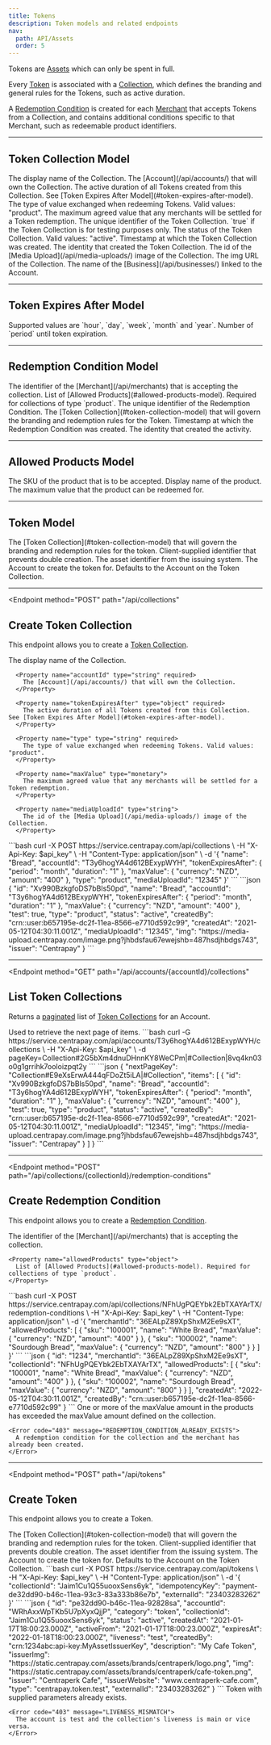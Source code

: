 ```yaml
---
title: Tokens
description: Token models and related endpoints
nav:
  path: API/Assets
  order: 5
---
```


Tokens are [Assets](/api/assets/) which can only be spent in full.

Every [Token](#token-model) is associated with a [Collection](#token-collection-model), which defines the branding and general rules for the Tokens, such as active duration.

A [Redemption Condition](#redemption-condition-model) is created for each [Merchant](/api/merchants) that accepts Tokens from a Collection, and contains additional conditions specific to that Merchant, such as redeemable product identifiers.

---

## Token Collection Model


<Properties>
  <Property name="name" type="string">
    The display name of the Collection.
  </Property>

  <Property name="accountId" type="string">
    The [Account](/api/accounts/) that will own the Collection.
  </Property>

  <Property name="tokenExpiresAfter" type="object">
    The active duration of all Tokens created from this Collection. See [Token Expires After Model](#token-expires-after-model).
  </Property>

  <Property name="type" type="string">
    The type of value exchanged when redeeming Tokens. Valid values: "product".
  </Property>

  <Property name="maxValue" type="monetary">
    The maximum agreed value that any merchants will be settled for a Token redemption.
  </Property>

  <Property name="id" type="string">
    The unique identifier of the Token Collection.
  </Property>

  <Property name="test" type="boolean">
    `true` if the Token Collection is for testing purposes only.
  </Property>

  <Property name="status" type="string">
    The status of the Token Collection. Valid values: "active".
  </Property>

  <Property name="createdAt" type="timestamp">
    Timestamp at which the Token Collection was created.
  </Property>

  <Property name="createdBy" type="crn">
    The identity that created the Token Collection.
  </Property>

  <Property name="mediaUploadId" type="string">
    The id of the [Media Upload](/api/media-uploads/) image of the Collection.
  </Property>

  <Property name="img" type="string">
    The img URL of the Collection.
  </Property>

  <Property name="issuer" type="string">
    The name of the [Business](/api/businesses/) linked to the Account.
  </Property>
</Properties>

---

## Token Expires After Model


<Properties>
  <Property name="period" type="string">
    Supported values are `hour`, `day`, `week`, `month` and `year`.
  </Property>

  <Property name="duration" type="string">
    Number of `period` until token expiration.
  </Property>
</Properties>

---

## Redemption Condition Model <Badge type="experimental" />


<Properties>
  <Property name="merchantId" type="string">
    The identifier of the [Merchant](/api/merchants) that is accepting the collection.
  </Property>

  <Property name="allowedProducts" type="object">
    List of [Allowed Products](#allowed-products-model). Required for collections of type `product`.
  </Property>

  <Property name="id" type="string">
    The unique identifier of the Redemption Condition.
  </Property>

  <Property name="collectionId" type="string">
    The [Token Collection](#token-collection-model) that will govern the branding and redemption rules for the Token.
  </Property>

  <Property name="createdAt" type="timestamp">
    Timestamp at which the Redemption Condition was created.
  </Property>

  <Property name="createdBy" type="crn">
    The identity that created the activity.
  </Property>
</Properties>

---

## Allowed Products Model <Badge type="experimental" />

<Properties>
  <Property name="sku" type="string">
    The SKU of the product that is to be accepted.
  </Property>

  <Property name="name" type="string">
    Display name of the product.
  </Property>

  <Property name="maxValue" type="monetary">
    The maximum value that the product can be redeemed for.
  </Property>
</Properties>

---

## Token Model <Badge type="experimental" />


<Properties>
  <Property name="collectionId" type="string">
    The [Token Collection](#token-collection-model) that will govern the branding and redemption rules for the token.
  </Property>

  <Property name="idempotencyKey" type="string">
    Client-supplied identifier that prevents double creation.
  </Property>

  <Property name="externalId" type="string">
    The asset identifier from the issuing system.
  </Property>

  <Property name="accountId" type="string">
      The Account to create the token for. Defaults to the Account on the Token Collection.
  </Property>
</Properties>

---

<Endpoint
  method="POST"
  path="/api/collections"
>
  ## Create Token Collection <Badge type="experimental" />

  This endpoint allows you to create a [Token Collection](#token-collection-model).

  <Properties>
      <Property name="name" type="string" required>
        The display name of the Collection.
      </Property>

      <Property name="accountId" type="string" required>
        The [Account](/api/accounts/) that will own the Collection.
      </Property>

      <Property name="tokenExpiresAfter" type="object" required>
        The active duration of all Tokens created from this Collection. See [Token Expires After Model](#token-expires-after-model).
      </Property>

      <Property name="type" type="string" required>
        The type of value exchanged when redeeming Tokens. Valid values: "product".
      </Property>

      <Property name="maxValue" type="monetary">
        The maximum agreed value that any merchants will be settled for a Token redemption.
      </Property>

      <Property name="mediaUploadId" type="string">
        The id of the [Media Upload](/api/media-uploads/) image of the Collection.
      </Property>
  </Properties>

  <CodePanel slot="code-examples" title="Request" method="POST" path="/api/collections">
    ```bash
    curl -X POST https://service.centrapay.com/api/collections \
      -H "X-Api-Key: $api_key" \
      -H "Content-Type: application/json" \
      -d '{
        "name": "Bread",
        "accountId": "T3y6hogYA4d612BExypWYH",
        "tokenExpiresAfter": {
          "period": "month",
          "duration": "1"
        },
        "maxValue": {
          "currency": "NZD",
          "amount": "400"
        },
        "type": "product",
        "mediaUploadId": "12345"
      }'
    ```
  </CodePanel>

  <CodePanel slot="code-examples" title="Response">
    ```json
    {
      "id": "Xv990BzkgfoDS7bBls50pd",
      "name": "Bread",
      "accountId": "T3y6hogYA4d612BExypWYH",
      "tokenExpiresAfter": {
        "period": "month",
        "duration": "1"
      },
      "maxValue": {
        "currency": "NZD",
        "amount": "400"
      },
      "test": true,
      "type": "product",
      "status": "active",
      "createdBy": "crn::user:b657195e-dc2f-11ea-8566-e7710d592c99",
      "createdAt": "2021-05-12T04:30:11.001Z",
      "mediaUploadId": "12345",
      "img": "https://media-upload.centrapay.com/image.png?jhbdsfau67ewejshb=487hsdjhbdgs743",
      "issuer": "Centrapay"
    }
    ```
  </CodePanel>
</Endpoint>

---

<Endpoint
  method="GET"
  path="/api/accounts/{accountId}/collections"
>
  ## List Token Collections <Badge type="experimental" />

  Returns a [paginated](/api/pagination/) list of [Token Collections](#token-collection-model) for an Account.

  <Properties>
    <Property name="pageKey" type="string">
      Used to retrieve the next page of items.
    </Property>
  </Properties>

  <CodePanel slot="code-examples" title="Request" method="GET" path="/api/accounts/{accountId}/collections">
    ```bash
    curl -G https://service.centrapay.com/api/accounts/T3y6hogYA4d612BExypWYH/collections \
      -H "X-Api-Key: $api_key" \
      -d pageKey=Collection#2G5bXm4dnuDHnnKY8WeCPm|#Collection|8vq4kn03o0g1grrihk7ooloizpqt2y
    ```
  </CodePanel>

  <CodePanel slot="code-examples" title="Response">
    ```json
    {
      "nextPageKey": "Collection#E9eXsErwA444qFDoZt5iLA|#Collection",
      "items": [
        {
          "id": "Xv990BzkgfoDS7bBls50pd",
          "name": "Bread",
          "accountId": "T3y6hogYA4d612BExypWYH",
          "tokenExpiresAfter": {
            "period": "month",
            "duration": "1"
          },
          "maxValue": {
            "currency": "NZD",
            "amount": "400"
          },
          "test": true,
          "type": "product",
          "status": "active",
          "createdBy": "crn::user:b657195e-dc2f-11ea-8566-e7710d592c99",
          "createdAt": "2021-05-12T04:30:11.001Z",
          "mediaUploadId": "12345",
          "img": "https://media-upload.centrapay.com/image.png?jhbdsfau67ewejshb=487hsdjhbdgs743",
          "issuer": "Centrapay"
        }
      ]
    }
    ```
  </CodePanel>
</Endpoint>

---

<Endpoint
  method="POST"
  path="/api/collections/{collectionId}/redemption-conditions"
>
  ## Create Redemption Condition <Badge type="experimental" />

  This endpoint allows you to create a [Redemption Condition](#redemption-condition-model).

  <Properties>
    <Property name="merchantId" type="string">
      The identifier of the [Merchant](/api/merchants) that is accepting the collection.
    </Property>

    <Property name="allowedProducts" type="object">
      List of [Allowed Products](#allowed-products-model). Required for collections of type `product`.
    </Property>
  </Properties>

  <CodePanel slot="code-examples" title="Request" method="POST" path="/api/collections/{collectionId}/redemption-conditions">
    ```bash
    curl -X POST https://service.centrapay.com/api/collections/NFhUgPQEYbk2EbTXAYArTX/redemption-conditions \
      -H "X-Api-Key: $api_key" \
      -H "Content-Type: application/json" \
      -d '{
        "merchantId": "36EALpZ89XpShxM2Ee9sXT",
        "allowedProducts": [
          {
            "sku": "100001",
            "name": "White Bread",
            "maxValue": {
              "currency": "NZD",
              "amount": "400"
            }
          },
          {
            "sku": "100002",
            "name": "Sourdough Bread",
            "maxValue": {
              "currency": "NZD",
              "amount": "800"
            }
          }
        ]
      }'
    ```
  </CodePanel>

  <CodePanel slot="code-examples" title="Response">
    ```json
    {
      "id": "1234",
      "merchantId": "36EALpZ89XpShxM2Ee9sXT",
      "collectionId": "NFhUgPQEYbk2EbTXAYArTX",
      "allowedProducts": [
        {
          "sku": "100001",
          "name": "White Bread",
          "maxValue": {
            "currency": "NZD",
            "amount": "400"
          }
        },
        {
          "sku": "100002",
          "name": "Sourdough Bread",
          "maxValue": {
            "currency": "NZD",
            "amount": "800"
          }
        }
      ],
      "createdAt": "2022-05-12T04:30:11.001Z",
      "createdBy": "crn::user:b657195e-dc2f-11ea-8566-e7710d592c99"
    }
    ```
  </CodePanel>

  <Properties heading="Errors">
    <Error code="403" message="INVALID_AMOUNT">
      One or more of the maxValue amount in the products has exceeded the maxValue amount defined on the collection.
    </Error>

    <Error code="403" message="REDEMPTION_CONDITION_ALREADY_EXISTS">
      A redemption condition for the collection and the merchant has already been created.
    </Error>
  </Properties>

</Endpoint>

---

<Endpoint
  method="POST"
  path="/api/tokens"
>
  ## Create Token <Badge type="experimental" />

  This endpoint allows you to create a Token.


  <Properties>
  <Property name="collectionId" type="string" required>
    The [Token Collection](#token-collection-model) that will govern the branding and redemption rules for the token.
  </Property>

  <Property name="idempotencyKey" type="string" required>
    Client-supplied identifier that prevents double creation.
  </Property>

  <Property name="externalId" type="string">
    The asset identifier from the issuing system.
  </Property>

  <Property name="accountId" type="string">
      The Account to create the token for. Defaults to the Account on the Token Collection.
  </Property>
</Properties>

  <CodePanel slot="code-examples" title="Request" method="POST" path="/api/tokens">
    ```bash
    curl -X POST https://service.centrapay.com/api/tokens \
      -H "X-Api-Key: $api_key" \
      -H "Content-Type: application/json" \
      -d '{
        "collectionId": "Jaim1Cu1Q55uooxSens6yk",
        "idempotencyKey": "payment-de32dd90-b46c-11ea-93c3-83a333b86e7b",
        "externalId": "23403283262"
      }'
    ```
  </CodePanel>

  <CodePanel slot="code-examples" title="Response">
    ```json
    {
      "id": "pe32dd90-b46c-11ea-92828sa",
      "accountId": "WRhAxxWpTKb5U7pXyxQjjP",
      "category": "token",
      "collectionId": "Jaim1Cu1Q55uooxSens6yk",
      "status": "active",
      "createdAt": "2021-01-17T18:00:23.000Z",
      "activeFrom": "2021-01-17T18:00:23.000Z",
      "expiresAt": "2022-01-18T18:00:23.000Z",
      "liveness": "test",
      "createdBy": "crn:1234abc:api-key:MyAssetIssuerKey",
      "description": "My Cafe Token",
      "issuerImg": "https://static.centrapay.com/assets/brands/centraperk/logo.png",
      "img": "https://static.centrapay.com/assets/brands/centraperk/cafe-token.png",
      "issuer": "Centraperk Cafe",
      "issuerWebsite": "www.centraperk-cafe.com",
      "type": "centrapay.token.test",
      "externalId": "23403283262"
    }
    ```
  </CodePanel>

  <Properties heading="Errors">
    <Error code="403" message="TOKEN_ALREADY_CREATED">
      Token with supplied parameters already exists.
    </Error>

    <Error code="403" message="LIVENESS_MISMATCH">
      The account is test and the collection's liveness is main or vice versa.
    </Error>
  </Properties>
</Endpoint>


